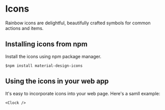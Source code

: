 
<Meta title="Icons" />

# Icons

Rainbow icons are delightful, beautifully crafted symbols for common actions and items.

## Installing icons from npm

Install the icons using npm package manager.

```
$npm install material-design-icons

```

## Using the icons in your web app

It's easy to incorporate icons into your web page. Here's a samll example:

```
<Clock />

```

<RainbowIconsSearch />
